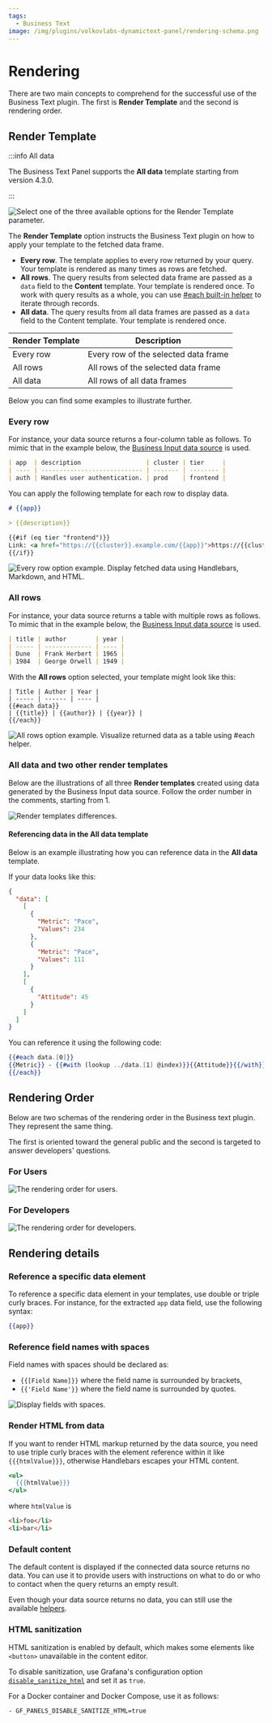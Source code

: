 ```yaml
---
tags:
  - Business Text
image: /img/plugins/volkovlabs-dynamictext-panel/rendering-schema.png
---
```



# Rendering

There are two main concepts to comprehend for the successful use of the Business Text plugin.
The first is **Render Template** and the second is rendering order.

## Render Template

:::info All data

The Business Text Panel supports the **All data** template starting from version 4.3.0.

:::

<Image
  title="Select one of the three available options for the Render Template parameter."
  src="/img/blog/2024-01-12-dynamictext-panel-4.3.0/alldata.png"
/>

The **Render Template** option instructs the Business Text plugin on how to apply your template to the fetched data frame.

- **Every row**. The template applies to every row returned by your query. Your template is rendered as many times as rows are fetched.
- **All rows**. The query results from selected data frame are passed as a `data` field to the **Content** template. Your template is rendered once. To work with query results as a whole, you can use [#each built-in helper](../recipes/#iterate-through-all-fields-in-each-record) to iterate through records.
- **All data**. The query results from all data frames are passed as a `data` field to the Content template. Your template is rendered once.

| Render Template | Description                          |
| --------------- | ------------------------------------ |
| Every row       | Every row of the selected data frame |
| All rows        | All rows of the selected data frame  |
| All data        | All rows of all data frames          |

Below you can find some examples to illustrate further.

### Every row

For instance, your data source returns a four-column table as follows. To mimic that in the example below, the [Business Input data source](/plugins/volkovlabs-static-datasource) is used.

```md
| app  | description                  | cluster | tier     |
| ---- | ---------------------------- | ------- | -------- |
| auth | Handles user authentication. | prod    | frontend |
```

You can apply the following template for each row to display data.

```md
# {{app}}

> {{description}}

{{#if (eq tier "frontend")}}
Link: <a href="https://{{cluster}}.example.com/{{app}}">https://{{cluster}}.example.com/{{app}}</a>
{{/if}}
```

<Image
  title="Every row option example. Display fetched data using Handlebars, Markdown, and HTML."
  src="/img/plugins/volkovlabs-dynamictext-panel/every.png"
/>

### All rows

For instance, your data source returns a table with multiple rows as follows. To mimic that in the example below, the [Business Input data source](/plugins/volkovlabs-static-datasource) is used.

```md
| title | author        | year |
| ----- | ------------- | ---- |
| Dune  | Frank Herbert | 1965 |
| 1984  | George Orwell | 1949 |
```

With the **All rows** option selected, your template might look like this:

```
| Title | Author | Year |
| ----- | ------ | ---- |
{{#each data}}
| {{title}} | {{author}} | {{year}} |
{{/each}}
```

<Image
  title="All rows option example. Visualize returned data as a table using #each helper."
  src="/img/plugins/volkovlabs-dynamictext-panel/all.png"
/>

### All data and two other render templates

Below are the illustrations of all three **Render templates** created using data generated by the Business Input data source. Follow the order number in the comments, starting from 1.

<Image
  title="Render templates differences."
  src="/img/blog/2024-01-12-dynamictext-panel-4.3.0/render-modes.png"
/>

#### Referencing data in the **All data** template

Below is an example illustrating how you can reference data in the **All data** template.

If your data looks like this:

```json
{
  "data": [
    [
      {
        "Metric": "Pace",
        "Values": 234
      },
      {
        "Metric": "Pace",
        "Values": 111
      }
    ],
    [
      {
        "Attitude": 45
      }
    ]
  ]
}
```

You can reference it using the following code:

```handlebars
{{#each data.[0]}}
{{Metric}} - {{#with (lookup ../data.[1] @index)}}{{Attitude}}{{/with}}
{{/each}}
```

## Rendering Order

Below are two schemas of the rendering order in the Business text plugin. They represent the same thing.

The first is oriented toward the general public and the second is targeted to answer developers' questions.

### For Users

<Image
  title="The rendering order for users."
  src="/img/plugins/volkovlabs-dynamictext-panel/order-all.png"
/>

### For Developers

<Image
  title="The rendering order for developers."
  src="/img/plugins/volkovlabs-dynamictext-panel/order-dev.png"
/>

## Rendering details

### Reference a specific data element

To reference a specific data element in your templates, use double or triple curly braces. For instance, for the extracted `app` data field, use the following syntax:

```handlebars
{{app}}
```

### Reference field names with spaces

Field names with spaces should be declared as:

- `{{[Field Name]}}` where the field name is surrounded by brackets,
- `{{'Field Name'}}` where the field name is surrounded by quotes.

<Image
  title="Display fields with spaces."
  src="/img/plugins/volkovlabs-dynamictext-panel/space.png"
/>

### Render HTML from data

If you want to render HTML markup returned by the data source, you need to use triple curly braces with the element reference within it like `{{{htmlValue}}}`, otherwise Handlebars escapes your HTML content.

```handlebars
<ul>
  {{{htmlValue}}}
</ul>
```

where `htmlValue` is

```html
<li>foo</li>
<li>bar</li>
```

### Default content

The default content is displayed if the connected data source returns no data. You can use it to provide users with instructions on what to do or who to contact when the query returns an empty result.

Even though your data source returns no data, you can still use the available [helpers](/plugins/volkovlabs-dynamictext-panel/helpers).

### HTML sanitization

HTML sanitization is enabled by default, which makes some elements like `<button>` unavailable in the content editor.

To disable sanitization, use Grafana's configuration option [`disable_sanitize_html`](https://grafana.com/docs/grafana/latest/setup-grafana/configure-grafana/#disable_sanitize_html) and set it as `true`.

For a Docker container and Docker Compose, use it as follows:

```bash
- GF_PANELS_DISABLE_SANITIZE_HTML=true
```
